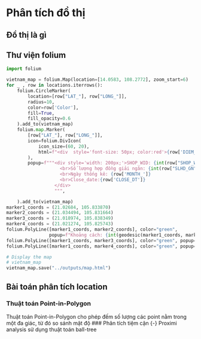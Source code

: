 # Phân tích đồ thị

## Đồ thị là gì {-}

## Thư viện folium {-}
```python
import folium

vietnam_map = folium.Map(location=[14.0583, 108.2772], zoom_start=6)
for _ , row in locations.iterrows():
    folium.CircleMarker(
        location=[row["LAT_"], row["LONG_"]],
        radius=10,
        color=row['Color'],
        fill=True,
        fill_opacity=0.6
    ).add_to(vietnam_map)
    folium.map.Marker(
        [row["LAT_"], row["LONG_"]],
        icon=folium.DivIcon(
            icon_size=(60, 20),
            html=f"<div  style='font-size: 50px; color:red'>{row['DIEM_MAT_BANG']}</div>",
        ),
        popup=f"""<div style='width: 200px;'>SHOP_WID: {int(row["SHOP_WID"])}
                    <br>Số lượng hợp đồng giải ngân: {int(row["SLHD_GN"])}
                    <br>Ngày thống kê: {row['MONTH_']}
                    <br>Close_date:{row['CLOSE_DT']}
                  </div>
                  """,

    ).add_to(vietnam_map)
marker1_coords = (21.02684, 105.833870)
marker2_coords = (21.034494, 105.831664)
marker3_coords = (21.018974, 105.838349)
marker4_coords = (21.021274, 105.825743)
folium.PolyLine([marker1_coords, marker2_coords], color="green", 
                popup=f"Khoảng cách: {int(geodesic(marker1_coords, marker2_coords).meters)}").add_to(vietnam_map)
folium.PolyLine([marker1_coords, marker3_coords], color="green", popup=f"Khoảng cách: {int(geodesic(marker1_coords, marker3_coords).meters)}").add_to(vietnam_map)
folium.PolyLine([marker1_coords, marker4_coords], color="green", popup=f"Khoảng cách: {int(geodesic(marker1_coords, marker4_coords).meters)}").add_to(vietnam_map)

# Display the map
# vietnam_map
vietnam_map.save("../outputs/map.html")
```
## Bài toán phân tích location {-}
### Thuật toán Point-in-Polygon {-}
Thuật toán Point-in-Polygon cho phép đếm số lượng các point nằm trong một đa giác, từ đó so sánh mật độ
### Phân tích tiệm cận {-}
Proximi analysis sử dụng thuật toán ball-tree